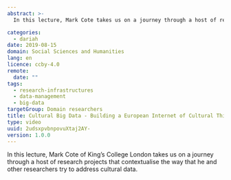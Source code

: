 ```yaml
---
abstract: >-
  In this lecture, Mark Cote takes us on a journey through a host of research projects that contextualise the way that he and other researchers try to address cultural data.

categories:
  - dariah
date: 2019-08-15
domain: Social Sciences and Humanities
lang: en
licence: ccby-4.0
remote:
  date: ""
tags:
  - research-infrastructures
  - data-management
  - big-data
targetGroup: Domain researchers
title: Cultural Big Data - Building a European Internet of Cultural Things
type: video
uuid: 2udsxpvbnpovuXtaj2AY-
version: 1.0.0
---
```


In this lecture, Mark Cote of King’s College London takes us on a journey through a host of research projects that contextualise the way that he and other researchers try to address cultural data.

<VideoCard
  title="Cultural Big Data"
  subtitle="Building a European Internet of Cultural Things"
  id="6Vjhm6SJhpo"
  image="/assets/images/cms/resources/cultural-big-data/mark-cote.png"
/>
